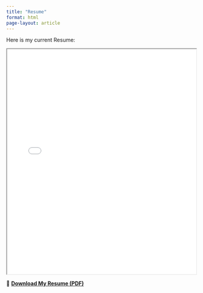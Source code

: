 ```yaml
---
title: "Resume"
format: html
page-layout: article
---
```


Here is my current Resume:

<iframe src="Resume.pdf" width="100%" height="600px">

</iframe>

📄 [**Download My Resume (PDF)**](Resume.pdf)
